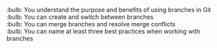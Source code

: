 :bulb: You understand the purpose and benefits of using branches in Git<br>
:bulb: You can create and switch between branches<br>
:bulb: You can merge branches and resolve merge conflicts<br>
:bulb: You can name at least three best practices when working with branches<br>